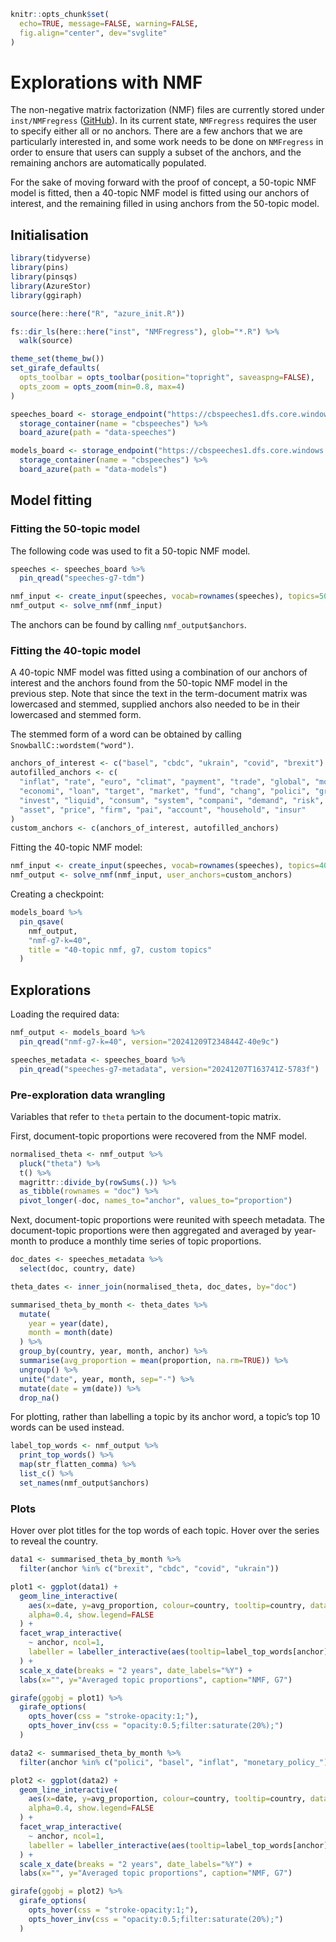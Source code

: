 ```r
knitr::opts_chunk$set(
  echo=TRUE, message=FALSE, warning=FALSE,
  fig.align="center", dev="svglite"
)
```

# Explorations with NMF

The non-negative matrix factorization (NMF) files are currently stored under
`inst/NMFregress` ([GitHub](https://github.com/iamdavecampbell/NMFregress)). In its current state,
`NMFregress` requires the user to specify either all or no anchors. There are a few anchors that we
are particularly interested in, and some work needs to be done on `NMFregress` in order to ensure
that users can supply a subset of the anchors, and the remaining anchors are automatically
populated.

For the sake of moving forward with the proof of concept, a 50-topic NMF model is fitted, then a
40-topic NMF model is fitted using our anchors of interest, and the remaining filled in using
anchors from the 50-topic model.

## Initialisation

```r
library(tidyverse)
library(pins)
library(pinsqs)
library(AzureStor)
library(ggiraph)

source(here::here("R", "azure_init.R"))

fs::dir_ls(here::here("inst", "NMFregress"), glob="*.R") %>%
  walk(source)

theme_set(theme_bw())
set_girafe_defaults(
  opts_toolbar = opts_toolbar(position="topright", saveaspng=FALSE),
  opts_zoom = opts_zoom(min=0.8, max=4)
)

speeches_board <- storage_endpoint("https://cbspeeches1.dfs.core.windows.net/", token=token) %>%
  storage_container(name = "cbspeeches") %>%
  board_azure(path = "data-speeches")

models_board <- storage_endpoint("https://cbspeeches1.dfs.core.windows.net/", token=token) %>%
  storage_container(name = "cbspeeches") %>%
  board_azure(path = "data-models")
```

## Model fitting

### Fitting the 50-topic model

The following code was used to fit a 50-topic NMF model. 

```r
speeches <- speeches_board %>%
  pin_qread("speeches-g7-tdm")

nmf_input <- create_input(speeches, vocab=rownames(speeches), topics=50)
nmf_output <- solve_nmf(nmf_input)
```

The anchors can be found by calling `nmf_output$anchors`.

### Fitting the 40-topic model

A 40-topic NMF model was fitted using a combination of our anchors of interest and the anchors
found from the 50-topic NMF model in the previous step. Note that since the text in the
term-document matrix was lowercased and stemmed, supplied anchors also needed to be in their
lowercased and stemmed form. 

::: {.rmdnote}

The stemmed form of a word can be obtained by calling `SnowballC::wordstem("word")`.

:::

```r
anchors_of_interest <- c("basel", "cbdc", "ukrain", "covid", "brexit")
autofilled_anchors <- c(
  "inflat", "rate", "euro", "climat", "payment", "trade", "global", "model", "monetary_policy_",
  "economi", "loan", "target", "market", "fund", "chang", "polici", "growth", "data", "percent",
  "invest", "liquid", "consum", "system", "compani", "demand", "risk", "effect", "product",
  "asset", "price", "firm", "pai", "account", "household", "insur"
)
custom_anchors <- c(anchors_of_interest, autofilled_anchors)
```

Fitting the 40-topic NMF model:

```r
nmf_input <- create_input(speeches, vocab=rownames(speeches), topics=40)
nmf_output <- solve_nmf(nmf_input, user_anchors=custom_anchors)
```

Creating a checkpoint:

```r
models_board %>%
  pin_qsave(
    nmf_output,
    "nmf-g7-k=40",
    title = "40-topic nmf, g7, custom topics"
  )
```

## Explorations

Loading the required data:

```r
nmf_output <- models_board %>%
  pin_qread("nmf-g7-k=40", version="20241209T234844Z-40e9c")
```

```r
speeches_metadata <- speeches_board %>%
  pin_qread("speeches-g7-metadata", version="20241207T163741Z-5783f")
```

### Pre-exploration data wrangling

::: {.rmdnote}

Variables that refer to `theta` pertain to the document-topic matrix.

:::

First, document-topic proportions were recovered from the NMF model.

```r
normalised_theta <- nmf_output %>%
  pluck("theta") %>%
  t() %>%
  magrittr::divide_by(rowSums(.)) %>%
  as_tibble(rownames = "doc") %>%
  pivot_longer(-doc, names_to="anchor", values_to="proportion")
```

Next, document-topic proportions were reunited with speech metadata. The document-topic proportions
were then aggregated and averaged by year-month to produce a monthly time series of topic
proportions.

```r
doc_dates <- speeches_metadata %>%
  select(doc, country, date)

theta_dates <- inner_join(normalised_theta, doc_dates, by="doc")

summarised_theta_by_month <- theta_dates %>%
  mutate(
    year = year(date),
    month = month(date)
  ) %>%
  group_by(country, year, month, anchor) %>%
  summarise(avg_proportion = mean(proportion, na.rm=TRUE)) %>%
  ungroup() %>%
  unite("date", year, month, sep="-") %>%
  mutate(date = ym(date)) %>%
  drop_na()
```

For plotting, rather than labelling a topic by its anchor word, a topic's top 10 words can be used
instead.

```r
label_top_words <- nmf_output %>%
  print_top_words() %>%
  map(str_flatten_comma) %>%
  list_c() %>%
  set_names(nmf_output$anchors)
```

### Plots

::: {.rmdnote}

Hover over plot titles for the top words of each topic. Hover over the series to reveal the country.

:::

```r
data1 <- summarised_theta_by_month %>%
  filter(anchor %in% c("brexit", "cbdc", "covid", "ukrain"))

plot1 <- ggplot(data1) +
  geom_line_interactive(
    aes(x=date, y=avg_proportion, colour=country, tooltip=country, data_id=country),
    alpha=0.4, show.legend=FALSE
  ) +
  facet_wrap_interactive(
    ~ anchor, ncol=1,
    labeller = labeller_interactive(aes(tooltip=label_top_words[anchor], data_id=anchor))
  ) +
  scale_x_date(breaks = "2 years", date_labels="%Y") +
  labs(x="", y="Averaged topic proportions", caption="NMF, G7")

girafe(ggobj = plot1) %>%
  girafe_options(
    opts_hover(css = "stroke-opacity:1;"),
    opts_hover_inv(css = "opacity:0.5;filter:saturate(20%);")
  )
```

```r
data2 <- summarised_theta_by_month %>%
  filter(anchor %in% c("polici", "basel", "inflat", "monetary_policy_"))

plot2 <- ggplot(data2) +
  geom_line_interactive(
    aes(x=date, y=avg_proportion, colour=country, tooltip=country, data_id=country),
    alpha=0.4, show.legend=FALSE
  ) +
  facet_wrap_interactive(
    ~ anchor, ncol=1,
    labeller = labeller_interactive(aes(tooltip=label_top_words[anchor], data_id=anchor))
  ) +
  scale_x_date(breaks = "2 years", date_labels="%Y") +
  labs(x="", y="Averaged topic proportions", caption="NMF, G7")

girafe(ggobj = plot2) %>%
  girafe_options(
    opts_hover(css = "stroke-opacity:1;"),
    opts_hover_inv(css = "opacity:0.5;filter:saturate(20%);")
  )
```
